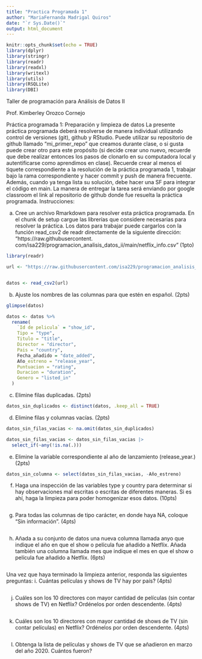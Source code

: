 ```yaml
---
title: "Practica Programada 1"
author: "MariaFernanda Madrigal Quiros"
date: "`r Sys.Date()`"
output: html_document
---
```


```r
knitr::opts_chunk$set(echo = TRUE)
library(dplyr)
library(stringr)
library(readr)
library(readxl) 
library(writexl) 
library(utils)
library(RSQLite) 
library(DBI) 
```

Taller de programación para Análisis de Datos II

Prof. Kimberley Orozco Cornejo

Práctica programada 1: Preparación y limpieza de datos
La presente práctica programada deberá resolverse de manera individual utilizando control de versiones (git),
github y RStudio.
Puede utilizar su repositorio de github llamado “mi_primer_repo” que creamos durante clase, o si gusta
puede crear otro para este propósito (si decide crear uno nuevo, recuerde que debe realizar entonces los pasos
de clonarlo en su computadora local y autentificarse como aprendimos en clase).
Recuerde crear al menos el tiquete correspondiente a la resolución de la práctica programada 1, trabajar
bajo la rama correspondiente y hacer commit y push de manera frecuente. Además, cuando ya tenga lista
su solución, debe hacer una SF para integrar el código en main.
La manera de entregar la tarea será enviando por google classroom el link al repositorio de github donde fue
resuelta la práctica programada.
Instrucciones:



a. Cree un archivo Rmarkdown para resolver esta práctica programada. En el chunk de setup cargue las
librerías que considere necesarias para resolver la práctica. Los datos para trabajar puede cargarlos con
la función read_csv2 de readr directamente de la siguiente dirección: “https://raw.githubusercontent.
com/isa229/programacion_analisis_datos_ii/main/netflix_info.csv” (1pto)

```r
library(readr)

url <- "https://raw.githubusercontent.com/isa229/programacion_analisis_datos_ii/main/netflix_info.csv"


datos <- read_csv2(url)


```
b. Ajuste los nombres de las columnas para que estén en español. (2pts)


```r
glimpse(datos)

datos <- datos %>%
  rename(
    `Id de pelicula` = "show_id",
    Tipo = "type",
    Titulo = "title",
    Director = "director",
    Pais = "country",
    Fecha_añadido = "date_added",
    Año_estreno = "release_year",
    Puntuacion = "rating",
    Duracion = "duration",
    Genero = "listed_in"
  )

```
c. Elimine filas duplicadas. (2pts)

```r
datos_sin_duplicados <- distinct(datos, .keep_all = TRUE)
```
d. Elimine filas y columnas vacías. (2pts)

```r
datos_sin_filas_vacias <- na.omit(datos_sin_duplicados)

datos_sin_filas_vacias <- datos_sin_filas_vacias |> 
  select_if(~any(!is.na(.)))

```
e. Elimine la variable correspondiente al año de lanzamiento (release_year.) (2pts)

```r
datos_sin_columna <- select(datos_sin_filas_vacias, -Año_estreno)
```
f. Haga una inspección de las variables type y country para determinar si hay observaciones mal escritas o
escritas de diferentes maneras. Si es ahí, haga la limpieza para poder homogenizar esos datos. (10pts)

```r

```
g. Para todas las columnas de tipo carácter, en donde haya NA, coloque “Sin información”. (4pts)


```r

```
h. Añada a su conjunto de datos una nueva columna llamada anyo que indique el año en que el show o
película fue añadido a Netflix. Añada también una columna llamada mes que indique el mes en que el
show o película fue añadido a Netflix. (6pts)

```r

```

Una vez que haya terminado la limpieza anterior, responda las siguientes preguntas:
i. Cuántas películas y shows de TV hay por país? (4pts)

```r

```
j. Cuáles son los 10 directores con mayor cantidad de películas (sin contar shows de TV) en Netflix?
Ordénelos por orden descendente. (4pts)

```r

```



k. Cuáles son los 10 directores con mayor cantidad de shows de TV (sin contar películas) en Netflix?
Ordénelos por orden descendente. (4pts)

```r

```
l. Obtenga la lista de películas y shows de TV que se añadieron en marzo del año 2020. Cuántos fueron?

```r

```

